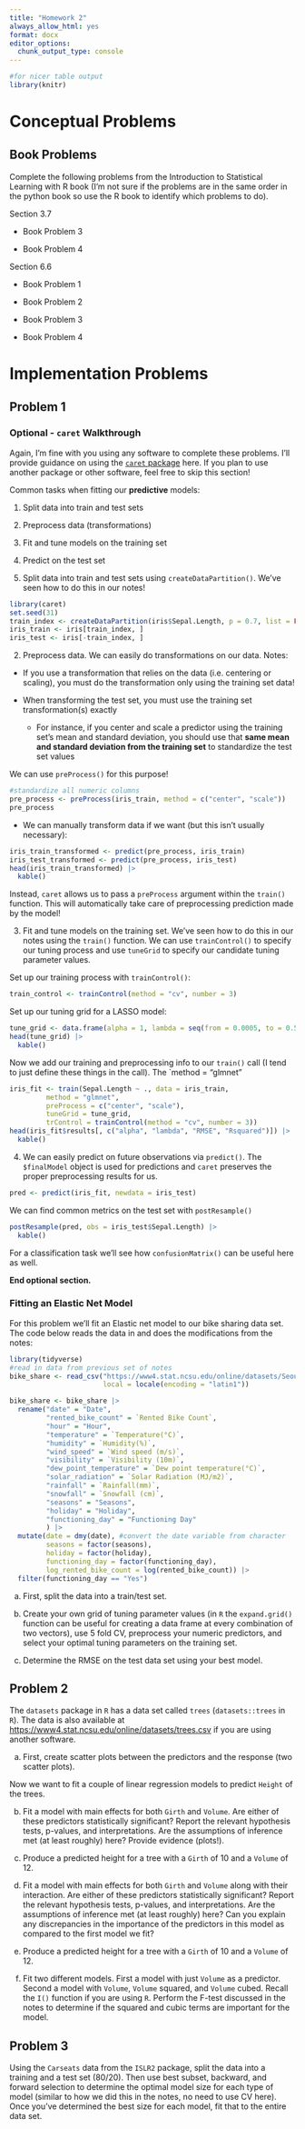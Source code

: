 ```yaml
---
title: "Homework 2"
always_allow_html: yes
format: docx
editor_options: 
  chunk_output_type: console
---
```


```r
#for nicer table output
library(knitr)
```

# Conceptual Problems

## Book Problems

Complete the following problems from the Introduction to Statistical Learning with R book (I'm not sure if the problems are in the same order in the python book so use the R book to identify which problems to do).

Section 3.7

- Book Problem 3

- Book Problem 4

Section 6.6

- Book Problem 1

- Book Problem 2

- Book Problem 3

- Book Problem 4


# Implementation Problems 

## Problem 1

### Optional - `caret` Walkthrough

Again, I'm fine with you using any software to complete these problems. I'll provide guidance on using the [`caret` package](http://topepo.github.io/caret/index.html) here. If you plan to use another package or other software, feel free to skip this section!

Common tasks when fitting our **predictive** models: 

1. Split data into train and test sets
2. Preprocess data (transformations)
3. Fit and tune models on the training set
4. Predict on the test set  


1. Split data into train and test sets using `createDataPartition()`. We've seen how to do this in our notes!

```r
library(caret)
set.seed(31)
train_index <- createDataPartition(iris$Sepal.Length, p = 0.7, list = FALSE)
iris_train <- iris[train_index, ]
iris_test <- iris[-train_index, ]
```

2. Preprocess data. We can easily do transformations on our data. Notes:

- If you use a transformation that relies on the data (i.e. centering or scaling), you must do the transformation only using the training set data!
- When transforming the test set, you must use the training set transformation(s) exactly

    - For instance, if you center and scale a predictor using the training set's mean and standard deviation, you should use that **same mean and standard deviation from the training set** to standardize the test set values  

We can use `preProcess()` for this purpose!

```r
#standardize all numeric columns  
pre_process <- preProcess(iris_train, method = c("center", "scale"))
pre_process
```

- We can manually transform data if we want (but this isn't usually necessary):

```r
iris_train_transformed <- predict(pre_process, iris_train)
iris_test_transformed <- predict(pre_process, iris_test) 
head(iris_train_transformed) |>
  kable()
```

Instead, `caret` allows us to pass a `preProcess` argument within the `train()` function. This will automatically take care of preprocessing prediction made by the model!

3. Fit and tune models on the training set. We've seen how to do this in our notes using the `train()` function. We can use `trainControl()` to specify our tuning process and use `tuneGrid` to specify our candidate tuning parameter values.

Set up our training process with `trainControl()`: 

```r
train_control <- trainControl(method = "cv", number = 3)
```

Set up our tuning grid for a LASSO model:

```r
tune_grid <- data.frame(alpha = 1, lambda = seq(from = 0.0005, to = 0.5, by = 0.0005))
head(tune_grid) |>
  kable()
```

Now we add our training and preprocessing info to our `train()` call (I tend to just define these things in the call). The `method = "glmnet"

```r
iris_fit <- train(Sepal.Length ~ ., data = iris_train, 
         method = "glmnet", 
         preProcess = c("center", "scale"),
         tuneGrid = tune_grid,
         trControl = trainControl(method = "cv", number = 3))
head(iris_fit$results[, c("alpha", "lambda", "RMSE", "Rsquared")]) |>
  kable()
```


4. We can easily predict on future observations via `predict()`. The `$finalModel` object is used for predictions and `caret` preserves the proper preprocessing results for us.

```r
pred <- predict(iris_fit, newdata = iris_test)
```

We can find common metrics on the test set with `postResample()`  

```r
postResample(pred, obs = iris_test$Sepal.Length) |>
  kable()
```

For a classification task we'll see how `confusionMatrix()` can be useful here as well.

**End optional section.**

### Fitting an Elastic Net Model

For this problem we'll fit an Elastic net model to our bike sharing data set. The code below reads the data in and does the modifications from the notes:

```r
library(tidyverse)
#read in data from previous set of notes
bike_share <- read_csv("https://www4.stat.ncsu.edu/online/datasets/SeoulBikeData.csv",
                       local = locale(encoding = "latin1"))

bike_share <- bike_share |>
  rename("date" = "Date",
         "rented_bike_count" = `Rented Bike Count`,
         "hour" = "Hour",
         "temperature" = `Temperature(°C)`,
         "humidity" = `Humidity(%)`,
         "wind_speed" = `Wind speed (m/s)`,
         "visibility" = `Visibility (10m)`,
         "dew_point_temperature" = `Dew point temperature(°C)`,
         "solar_radiation" = `Solar Radiation (MJ/m2)`,
         "rainfall" = `Rainfall(mm)`,
         "snowfall" = `Snowfall (cm)`,
         "seasons" = "Seasons",
         "holiday" = "Holiday",
         "functioning_day" = "Functioning Day" 
         ) |>
  mutate(date = dmy(date), #convert the date variable from character
         seasons = factor(seasons),
         holiday = factor(holiday),
         functioning_day = factor(functioning_day),
         log_rented_bike_count = log(rented_bike_count)) |>
  filter(functioning_day == "Yes")
```


a. First, split the data into a train/test set. 

b. Create your own grid of tuning parameter values (in `R` the `expand.grid()` function can be useful for creating a data frame at every combination of two vectors), use 5 fold CV, preprocess your numeric predictors, and select your optimal tuning parameters on the training set.

c. Determine the RMSE on the test data set using your best model.


## Problem 2

The `datasets` package in `R` has a data set called `trees` (`datasets::trees` in `R`). The data is also available at <https://www4.stat.ncsu.edu/online/datasets/trees.csv> if you are using another software.

a. First, create scatter plots between the predictors and the response (two scatter plots).

Now we want to fit a couple of linear regression models to predict `Height` of the trees. 

b. Fit a model with main effects for both `Girth` and `Volume`. Are either of these predictors statistically significant? Report the relevant hypothesis tests, p-values, and interpretations. Are the assumptions of inference met (at least roughly) here? Provide evidence (plots!).

c. Produce a predicted height for a tree with a `Girth` of 10 and a `Volume` of 12.

d. Fit a model with main effects for both `Girth` and `Volume` along with their interaction. Are either of these predictors statistically significant? Report the relevant hypothesis tests, p-values, and interpretations. Are the assumptions of inference met (at least roughly) here? Can you explain any discrepancies in the importance of the predictors in this model as compared to the first model we fit?

e. Produce a predicted height for a tree with a `Girth` of 10 and a `Volume` of 12.

f. Fit two different models. First a model with just `Volume` as a predictor. Second a model with `Volume`, `Volume` squared, and `Volume` cubed. Recall the `I()` function if you are using `R`. Perform the F-test discussed in the notes to determine if the squared and cubic terms are important for the model.

## Problem 3

Using the `Carseats` data from the `ISLR2` package, split the data into a training and a test set (80/20). Then use best subset, backward, and forward selection to determine the optimal model size for each type of model (similar to how we did this in the notes, no need to use CV here). Once you've determined the best size for each model, fit that to the entire data set.

